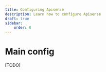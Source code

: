 ---
title: Configuring Apisense
description: Learn how to configure Apisense
draft: true
sidebar:
    order: 0
---

# Main config

\[TODO]
